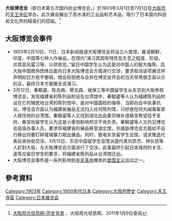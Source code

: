 {{expand|time=2011-01-09T03:15:07+00:00}}
{{Otheruses|other=1970年在大阪府舉辦的世界博覽會|1970年世界博覽會}}
'''大阪博览会'''（即日本第五次国内劝业博览会，{{lang-en|The 5th National Industrial Exposition (1903)}}）於1903年3月1日至7月1日在[[大阪市|大阪市]]的[[天王寺区|天王寺区]]举办。此次展会展出了高水准的工业品和艺术品，吸引了日本国内科技和文化界的精英们的莅临。<ref>[http://www.osaka-info.jp/ch/about/historical.html 大阪观光信息网-历史背景] {{Wayback|url=http://www.osaka-info.jp/ch/about/historical.html |date=20100510030054 }}，大阪观光信息网，2011年1月9日查阅</ref>

== 大阪博览会事件 ==
*1903年2月10日、11日，日本新闻报道大阪博览会将设立人类馆，雇请朝鲜、印度、中国等七种人作展品，在馆内“演习其固有特性及生息之程度、阶级，并其恶风蛮习等，以供观览。”留日中国学生认为这是对中国人的极大侮辱。后大阪中国商务团体出面向日本大阪博览会方面进行交涉，要求取消该项展览并声明如日方拒不撤销，商会将拒绝与会并在博览会开会的当天举黑旗志哀以示抗议，最终日本方面撤去该演习。
*3月12日，秦毓鎏、陈去病、蔡文森、侯保三等中国留学生从东京到大阪参观博览会，发现福建省的陈列品附设在台湾馆中，秦毓鎏等人认为福建陈列品附设在它的殖民地台湾的陈列馆中，是对中国国权的侮辱，当即向会中执事抗议。博览会方面认为福建省展品无法归入任何陈列馆，只好放在同为闽南客家人居住地的台湾馆。秦毓鎏等人又找到湖北出品委员候补道桑宝希望给予支持，桑宝劝留学生认为这是小事怕影响邦交不肯负责。秦毓鎏等人又约见博览会高级办事人员，要求将福建省的展品移至湖北馆，并威胁博览会方面如不自行移出将要打碎玻璃暴力取出展品。同时，致电东京留学生会馆，请求推选代表前来协助交涉。3月15日，东京中国留学生会馆派遣代表刘祟杰、林长民等人赶到大阪，与大阪博览会方面进行了交涉。此事最终引起日本政府的关注，遂答应留日学生的要求，将福建省陈列品从台湾馆迁出。
*大阪博览会事件是一系列影响到[[辛亥革命|辛亥革命]]爆发的[[爱国主义|爱国主义]]运动之一。
== 參考資料 ==
{{reflist|2}}

[[Category:1903年|Category:1903年]]
[[Category:1900年代日本|Category:1900年代日本]]
[[Category:大阪府歷史|Category:大阪府歷史]]
[[Category:天王寺區|Category:天王寺區]]
[[Category:日本展览会|Category:日本展览会]]
